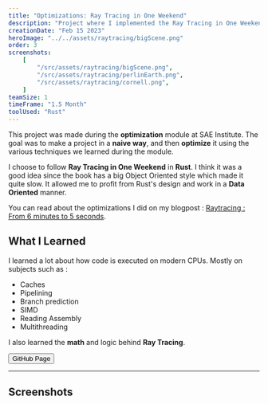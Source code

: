 ```yaml
---
title: "Optimizations: Ray Tracing in One Weekend"
description: "Project where I implemented the Ray Tracing in One Weekend book in Rust and then optimized it. Making it run from 6 minutes to 5 seconds."
creationDate: "Feb 15 2023"
heroImage: "../../assets/raytracing/bigScene.png"
order: 3
screenshots:
    [
        "/src/assets/raytracing/bigScene.png",
        "/src/assets/raytracing/perlinEarth.png",
        "/src/assets/raytracing/cornell.png",
    ]
teamSize: 1
timeFrame: "1.5 Month"
toolUsed: "Rust"
---
```



This project was made during the **optimization** module at SAE Institute.
The goal was to make a project in a **naive way**, and then **optimize** it using the various techniques we learned during the module.

I choose to follow **Ray Tracing in One Weekend** in **Rust**.
I think it was a good idea since the book has a big Object Oriented style which made it quite slow.
It allowed me to profit from Rust's design and work in a **Data Oriented** manner.

You can read about the optimizations I did on my blogpost : [Raytracing : From 6 minutes to 5 seconds](https://blog.stowy.ch/posts/raytracing-optimizations/).

## What I Learned

I learned a lot about how code is executed on modern CPUs.
Mostly on subjects such as :

-   Caches
-   Pipelining
-   Branch prediction
-   SIMD
-   Reading Assembly
-   Multithreading

I also learned the **math** and logic behind **Ray Tracing**.

<Button href="https://github.com/St0wy/raytracing">GitHub Page</Button>

---

## Screenshots


<ScreenshotList screenshots={frontmatter.screenshots} imageClasses="w-full" />
